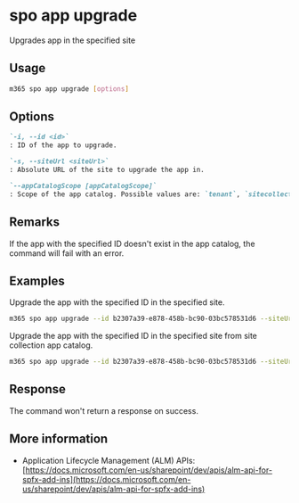 
# spo app upgrade

Upgrades app in the specified site

## Usage

```sh
m365 spo app upgrade [options]
```

## Options

```md definition-list
`-i, --id <id>`
: ID of the app to upgrade.

`-s, --siteUrl <siteUrl>`
: Absolute URL of the site to upgrade the app in.

`--appCatalogScope [appCatalogScope]`
: Scope of the app catalog. Possible values are: `tenant`, `sitecollection`. Default `tenant`.
```

<Global />

## Remarks

If the app with the specified ID doesn't exist in the app catalog, the command will fail with an error.

## Examples

Upgrade the app with the specified ID in the specified site.

```sh
m365 spo app upgrade --id b2307a39-e878-458b-bc90-03bc578531d6 --siteUrl https://contoso.sharepoint.com
```

Upgrade the app with the specified ID in the specified site from site collection app catalog.

```sh
m365 spo app upgrade --id b2307a39-e878-458b-bc90-03bc578531d6 --siteUrl https://contoso.sharepoint.com --appCatalogScope sitecollection
```

## Response

The command won't return a response on success.

## More information

- Application Lifecycle Management (ALM) APIs: [https://docs.microsoft.com/en-us/sharepoint/dev/apis/alm-api-for-spfx-add-ins](https://docs.microsoft.com/en-us/sharepoint/dev/apis/alm-api-for-spfx-add-ins)

